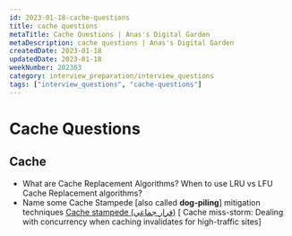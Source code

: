 ```yaml
---
id: 2023-01-18-cache-questions
title: cache questions
metaTitle: Cache Questions | Anas's Digital Garden
metaDescription: cache questions | Anas's Digital Garden
createdDate: 2023-01-18
updatedDate: 2023-01-18
weekNumber: 202303
category: interview_preparation/interview_questions
tags: ["interview_questions", "cache-questions"]
---
```


# Cache Questions

## Cache

- What are Cache Replacement Algorithms? When to use LRU vs LFU Cache Replacement algorithms?
- Name some Cache Stampede [also called **dog-piling**] mitigation techniques [Cache stampede (فرار جماعي)](https://en.wikipedia.org/wiki/Cache_stampede) [ Cache miss-storm: Dealing with concurrency when caching invalidates for high-traffic sites]
